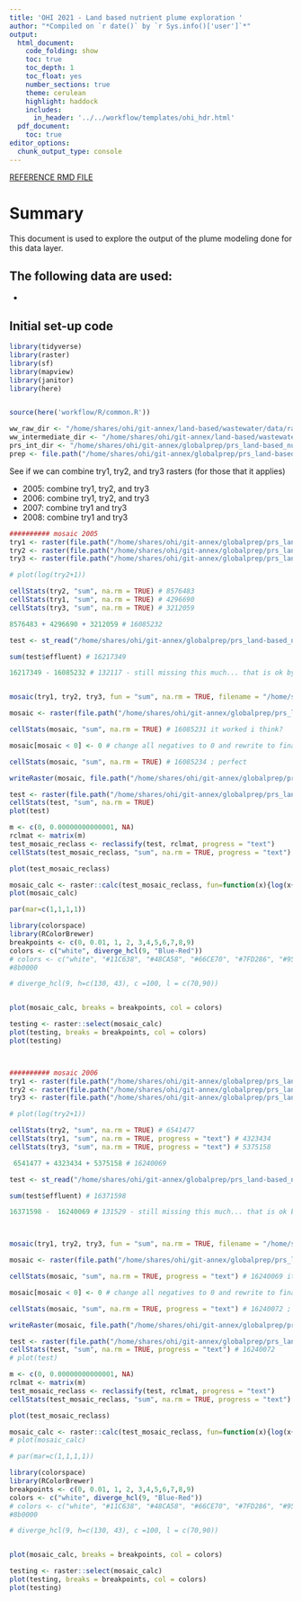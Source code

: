 ```yaml
---
title: 'OHI 2021 - Land based nutrient plume exploration '
author: "*Compiled on `r date()` by `r Sys.info()['user']`*"
output: 
  html_document:
    code_folding: show
    toc: true
    toc_depth: 1
    toc_float: yes
    number_sections: true
    theme: cerulean
    highlight: haddock
    includes: 
      in_header: '../../workflow/templates/ohi_hdr.html' 
  pdf_document:
    toc: true
editor_options: 
  chunk_output_type: console
---
```


[REFERENCE RMD FILE](http://ohi-science.org/ohiprep_v2020/globalprep/cw_nutrient_o_chem/v2020/plume_output_exploration.html)


# Summary
This document is used to explore the output of the plume modeling done for this data layer.  

## The following data are used:

* 



## Initial set-up code

```r
library(tidyverse)
library(raster)
library(sf)
library(mapview)
library(janitor)
library(here)


source(here('workflow/R/common.R'))

ww_raw_dir <- "/home/shares/ohi/git-annex/land-based/wastewater/data/raw"
ww_intermediate_dir <- "/home/shares/ohi/git-annex/land-based/wastewater/data/interim"
prs_int_dir <- "/home/shares/ohi/git-annex/globalprep/prs_land-based_nutrient/v2021/int"
prep <- file.path("/home/shares/ohi/git-annex/globalprep/prs_land-based_nutrient/v2021")

```



See if we can combine try1, try2, and try3 rasters (for those that it applies)

 - 2005: combine try1, try2, and try3
 - 2006: combine try1, try2, and try3
 - 2007: combine try1 and try3
 - 2008: combine try1 and try3
```r

########## mosaic 2005
try1 <- raster(file.path("/home/shares/ohi/git-annex/globalprep/prs_land-based_nutrient/v2021/output/try1/pourpoints_crop_manure_leached_volt_N_2005_joined.tif"))
try2 <- raster(file.path("/home/shares/ohi/git-annex/globalprep/prs_land-based_nutrient/v2021/output/try2/pourpoints_crop_manure_leached_volt_N_2005_joined.tif"))
try3 <- raster(file.path("/home/shares/ohi/git-annex/globalprep/prs_land-based_nutrient/v2021/output/try3/pourpoints_crop_manure_leached_volt_N_2005_joined.tif"))

# plot(log(try2+1))

cellStats(try2, "sum", na.rm = TRUE) # 8576483
cellStats(try1, "sum", na.rm = TRUE) # 4296690
cellStats(try3, "sum", na.rm = TRUE) # 3212059

8576483 + 4296690 + 3212059 # 16085232

test <- st_read("/home/shares/ohi/git-annex/globalprep/prs_land-based_nutrient/v2021/int/pourpoints_FINAL/pourpoints_crop_manure_leached_volt_N_2005.shp")

sum(test$effluent) # 16217349 

16217349 - 16085232 # 132117 - still missing this much... that is ok by me. 


mosaic(try1, try2, try3, fun = "sum", na.rm = TRUE, filename = "/home/shares/ohi/git-annex/globalprep/prs_land-based_nutrient/v2021/output/mosaic/pourpoints_crop_manure_leached_volt_N_2005_joined.tif", progress = "text")

mosaic <- raster(file.path("/home/shares/ohi/git-annex/globalprep/prs_land-based_nutrient/v2021/output/mosaic/pourpoints_crop_manure_leached_volt_N_2005_joined.tif"))

cellStats(mosaic, "sum", na.rm = TRUE) # 16085231 it worked i think? 

mosaic[mosaic < 0] <- 0 # change all negatives to 0 and rewrite to final N_plume folder

cellStats(mosaic, "sum", na.rm = TRUE) # 16085234 ; perfect

writeRaster(mosaic, file.path("/home/shares/ohi/git-annex/globalprep/prs_land-based_nutrient/v2021/output/N_plume/pourpoints_crop_manure_leached_volt_N_2005_joined.tif"))

test <- raster(file.path("/home/shares/ohi/git-annex/globalprep/prs_land-based_nutrient/v2021/output/N_plume/pourpoints_crop_manure_leached_volt_N_2005_joined.tif"))
cellStats(test, "sum", na.rm = TRUE)
plot(test)

m <- c(0, 0.00000000000001, NA)
rclmat <- matrix(m)
test_mosaic_reclass <- reclassify(test, rclmat, progress = "text")
cellStats(test_mosaic_reclass, "sum", na.rm = TRUE, progress = "text") #  - 16085234 it worked

plot(test_mosaic_reclass)

mosaic_calc <- raster::calc(test_mosaic_reclass, fun=function(x){log(x+1)}, progress = "text")
plot(mosaic_calc)

par(mar=c(1,1,1,1))

library(colorspace)
library(RColorBrewer)
breakpoints <- c(0, 0.01, 1, 2, 3,4,5,6,7,8,9)
colors <- c("white", diverge_hcl(9, "Blue-Red"))
# colors <- c("white", "#11C638", "#48CA58", "#66CE70", "#7FD286", "#95D69A", "#A9D9AD", "#BDDDBF", "#D0E0D1", "#E2E2E2", "#E7D9D0", "#EBCFBD", "#EEC6A9", "#F0BC95", "#F1B37F", "#F1AA66", "#F1A047", "#8B000")
#8b0000

# diverge_hcl(9, h=c(130, 43), c =100, l = c(70,90))


plot(mosaic_calc, breaks = breakpoints, col = colors)

testing <- raster::select(mosaic_calc)
plot(testing, breaks = breakpoints, col = colors)
plot(testing)



########## mosaic 2006
try1 <- raster(file.path("/home/shares/ohi/git-annex/globalprep/prs_land-based_nutrient/v2021/output/try1/pourpoints_crop_manure_leached_volt_N_2006_joined.tif"))
try2 <- raster(file.path("/home/shares/ohi/git-annex/globalprep/prs_land-based_nutrient/v2021/output/try2/pourpoints_crop_manure_leached_volt_N_2006_joined.tif"))
try3 <- raster(file.path("/home/shares/ohi/git-annex/globalprep/prs_land-based_nutrient/v2021/output/try3/pourpoints_crop_manure_leached_volt_N_2006_joined.tif"))

# plot(log(try2+1))

cellStats(try2, "sum", na.rm = TRUE) # 6541477
cellStats(try1, "sum", na.rm = TRUE, progress = "text") # 4323434
cellStats(try3, "sum", na.rm = TRUE, progress = "text") # 5375158

 6541477 + 4323434 + 5375158 # 16240069

test <- st_read("/home/shares/ohi/git-annex/globalprep/prs_land-based_nutrient/v2021/int/pourpoints_FINAL/pourpoints_crop_manure_leached_volt_N_2006.shp")

sum(test$effluent) # 16371598 

16371598 -  16240069 # 131529 - still missing this much... that is ok by me. ~0.8% of the total.



mosaic(try1, try2, try3, fun = "sum", na.rm = TRUE, filename = "/home/shares/ohi/git-annex/globalprep/prs_land-based_nutrient/v2021/output/mosaic/pourpoints_crop_manure_leached_volt_N_2006_joined.tif", progress = "text")

mosaic <- raster(file.path("/home/shares/ohi/git-annex/globalprep/prs_land-based_nutrient/v2021/output/mosaic/pourpoints_crop_manure_leached_volt_N_2006_joined.tif"))

cellStats(mosaic, "sum", na.rm = TRUE, progress = "text") # 16240069 it worked i think? 

mosaic[mosaic < 0] <- 0 # change all negatives to 0 and rewrite to final N_plume folder

cellStats(mosaic, "sum", na.rm = TRUE, progress = "text") # 16240072 ; perfect

writeRaster(mosaic, file.path("/home/shares/ohi/git-annex/globalprep/prs_land-based_nutrient/v2021/output/N_plume/pourpoints_crop_manure_leached_volt_N_2006_joined.tif"), progress = "text")

test <- raster(file.path("/home/shares/ohi/git-annex/globalprep/prs_land-based_nutrient/v2021/output/N_plume/pourpoints_crop_manure_leached_volt_N_2006_joined.tif"))
cellStats(test, "sum", na.rm = TRUE, progress = "text") # 16240072
# plot(test)

m <- c(0, 0.00000000000001, NA)
rclmat <- matrix(m)
test_mosaic_reclass <- reclassify(test, rclmat, progress = "text")
cellStats(test_mosaic_reclass, "sum", na.rm = TRUE, progress = "text") #  - 16240072 it worked

plot(test_mosaic_reclass)

mosaic_calc <- raster::calc(test_mosaic_reclass, fun=function(x){log(x+1)}, progress = "text")
# plot(mosaic_calc)

# par(mar=c(1,1,1,1))

library(colorspace)
library(RColorBrewer)
breakpoints <- c(0, 0.01, 1, 2, 3,4,5,6,7,8,9)
colors <- c("white", diverge_hcl(9, "Blue-Red"))
# colors <- c("white", "#11C638", "#48CA58", "#66CE70", "#7FD286", "#95D69A", "#A9D9AD", "#BDDDBF", "#D0E0D1", "#E2E2E2", "#E7D9D0", "#EBCFBD", "#EEC6A9", "#F0BC95", "#F1B37F", "#F1AA66", "#F1A047", "#8B000")
#8b0000

# diverge_hcl(9, h=c(130, 43), c =100, l = c(70,90))


plot(mosaic_calc, breaks = breakpoints, col = colors)

testing <- raster::select(mosaic_calc)
plot(testing, breaks = breakpoints, col = colors)
plot(testing)


```






